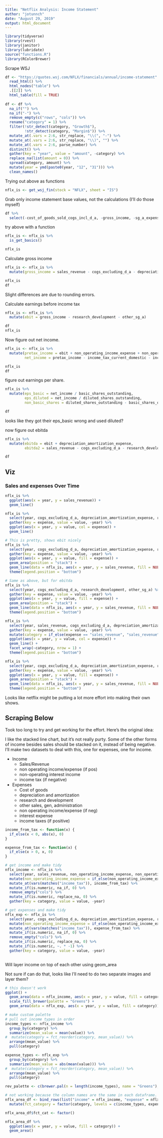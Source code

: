 ```yaml
---
title: "Netflix Analysis: Income Statement"
author: "jotunnch"
date: "August 29, 2019"
output: html_document
---
```


```r
library(tidyverse)
library(rvest)
library(janitor)
library(lubridate)
source("functions.R")
library(RColorBrewer)
```

Scrape WSJ
```r
df <- "https://quotes.wsj.com/NFLX/financials/annual/income-statement" %>%
  read_html() %>%
  html_nodes("table") %>%
  .[[2]] %>%
  html_table(fill = TRUE)
  
df <- df %>%
  na_if("") %>%
  na_if("-") %>%
  remove_empty(c("rows", "cols")) %>%
  rename("category" = 1) %>%
  filter(!str_detect(category, "Growth$"),
         !str_detect(category, "Margin$")) %>%
  mutate_at(.vars = 2:6, str_replace, "\\(", "-") %>%
  mutate_at(.vars = 2:6, str_replace, "\\)", "") %>%
  mutate_at(.vars = 2:6, parse_number) %>%
  distinct() %>%
  gather(key = "year", value = "amount", -category) %>%
  replace_na(list(amount = 0)) %>%
  spread(category, amount) %>%
  mutate(year = ymd(paste0(year, "12", "31"))) %>%
  clean_names()
```

Trying out above as functions
```r
nflx_is <- get_wsj_fin(stock = "NFLX", sheet = "IS")
```

Grab only income statement base values, not the calculations (I'll do those myself)
```r
df %>%
  select(-cost_of_goods_sold_cogs_incl_d_a, -gross_income, -sg_a_expense, -ebit, -interest_expense, -income_tax, -net_income, -consolidated_net_income, -net_income_after_extraordinaries, -net_income_available_to_common, -eps_basic, -eps_diluted, -ebitda, -pretax_income)
```

try above with a function
```r
nflx_is <- nflx_is %>%
  is_get_basics()

nflx_is
```

Calculate gross income
```r
nflx_is <- nflx_is %>%
  mutate(gross_income = sales_revenue - cogs_excluding_d_a - depreciation - depreciation_amortization_expense)

nflx_is
df
```
Slight differences are due to rounding errors.

Calculate earnings before income tax
```r
nflx_is <- nflx_is %>%
  mutate(ebit = gross_income - research_development - other_sg_a)

df
nflx_is
```

Now figure out net income.
```r
nflx_is <- nflx_is %>%
  mutate(pretax_income = ebit + non_operating_income_expense + non_operating_interest_income - gross_interest_expense,
         net_income = pretax_income - income_tax_current_domestic - income_tax_current_foreign - income_tax_deferred_domestic - income_tax_deferred_foreign)

nflx_is
df
```

figure out earnings per share.
```r
nflx_is %>%
  mutate(eps_basic = net_income / basic_shares_outstanding,
         eps_diluted = net_income / diluted_shares_outstanding,
         non_basic_shares = diluted_shares_outstanding - basic_shares_outstanding)

df
```
looks like they got their eps_basic wrong and used diluted?

now figure out ebitda
```r
nflx_is %>%
  mutate(ebitda = ebit + depreciation_amortization_expense,
         ebitda2 = sales_revenue - cogs_excluding_d_a - research_development - other_sg_a)

df
```


## Viz
### Sales and expenses Over Time
```r
nflx_is %>%
  ggplot(aes(x = year, y = sales_revenue)) +
  geom_line()

nflx_is %>%
  select(year, cogs_excluding_d_a, depreciation_amortization_expense, research_development, other_sg_a) %>%
  gather(key = expense, value = value, -year) %>%
  ggplot(aes(x = year, y = value, col = expense)) +
  geom_line()

# This is pretty, shows ebit nicely
nflx_is %>%
  select(year, cogs_excluding_d_a, depreciation_amortization_expense, research_development, other_sg_a) %>%
  gather(key = expense, value = value, -year) %>%
  ggplot(aes(x = year, y = value, fill = expense)) +
  geom_area(position = "stack") +
  geom_line(data = nflx_is, aes(x = year, y = sales_revenue, fill = NULL)) +
  theme(legend.position = "bottom")

# Same as above, but for ebitda
nflx_is %>%
  select(year, cogs_excluding_d_a, research_development, other_sg_a) %>%
  gather(key = expense, value = value, -year) %>%
  ggplot(aes(x = year, y = value, fill = expense)) +
  geom_area(position = "stack") +
  geom_line(data = nflx_is, aes(x = year, y = sales_revenue, fill = NULL)) +
  theme(legend.position = "bottom")

nflx_is %>%
  select(year, sales_revenue, cogs_excluding_d_a, depreciation_amortization_expense, research_development, other_sg_a) %>%
  gather(key = expense, value = value, -year) %>%
  mutate(category = if_else(expense == "sales_revenue", "sales_revenue", "expense")) %>%
  ggplot(aes(x = year, y = value, col = expense)) +
  geom_line() +
  facet_wrap(~category, nrow = 1) +
  theme(legend.position = "bottom")

nflx_is %>%
  select(year, cogs_excluding_d_a, depreciation_amortization_expense, research_development, other_sg_a, non_operating_income_expense, non_operating_interest_income, gross_interest_expense, starts_with("income_tax"), -income_tax_credits) %>%
  gather(key = expense, value = value, -year) %>%
  ggplot(aes(x = year, y = value, fill = expense)) +
  geom_area(position = "stack") +
  geom_line(data = nflx_is, aes(x = year, y = sales_revenue, fill = NULL)) +
  theme(legend.position = "bottom")
```
Looks like netflix might be putting a lot more effort into making their own shows.


## Scraping Below
Took too long to try and get working for the effort. Here's the original idea:

I like the stacked line chart, but it's not really purty. Some of the other forms of income besides sales should be stacked on it, instead of being negative.  I'll make two datasets to deal with this, one for expenses, one for income.

- Income
  - Sales/Revenue
  - non operating income/expense (if pos)
  - non-operating interest income
  - income tax (if negative)
- Expenses
  - Cost of goods
  - depreciation and amortization
  - research and development
  - other sales, gen, administration
  - non operating income/expense (if neg)
  - interest expense
  - income taxes (if positive)

```r
income_from_tax <- function(x) {
  if_else(x < 0, abs(x), 0)
}

expense_from_tax <- function(x) {
  if_else(x > 0, x, 0)
}

# get income and make tidy
nflx_income <- nflx_is %>%
  select(year, sales_revenue, non_operating_income_expense, non_operating_interest_income, starts_with("income_tax"), -income_tax_credits) %>%
  mutate(non_operating_income_expense = if_else(non_operating_income_expense > 0, non_operating_income_expense, 0)) %>%
  mutate_at(vars(matches("income_tax")), income_from_tax) %>%
  mutate_if(is.numeric, na_if, 0) %>%
  remove_empty("cols") %>%
  mutate_if(is.numeric, replace_na, 0) %>%
  gather(key = category, value = value, -year)

# get expenses and make tidy
nflx_exp <- nflx_is %>%
  select(year, cogs_excluding_d_a, depreciation_amortization_expense, research_development, other_sg_a, non_operating_income_expense, gross_interest_expense, starts_with("income_tax"), -income_tax_credits) %>%
  mutate(non_operating_income_expense = if_else(non_operating_income_expense < 0, abs(non_operating_income_expense), 0)) %>%
  mutate_at(vars(matches("income_tax")), expense_from_tax) %>%
  mutate_if(is.numeric, na_if, 0) %>%
  remove_empty("cols") %>%
  mutate_if(is.numeric, replace_na, 0) %>%
  mutate_if(is.numeric, ~. * -1) %>%
  gather(key = category, value = value, -year)
  
```
Will layer income on top of each other using geom_area


Not sure if can do that, looks like I'll need to do two separate images and layer them?
```r
# this doesn't work
ggplot() +
  geom_area(data = nflx_income, aes(x = year, y = value, fill = category)) +
  scale_fill_brewer(palette = "Greens") +
  geom_area(data = nflx_exp, aes(x = year, y = value, fill = category))

# make custom palette
# pull out income types in order
income_types <- nflx_income %>%
  group_by(category) %>%
  summarize(mean_value = mean(value)) %>%
#  mutate(category = fct_reorder(category, mean_value)) %>%
  arrange(mean_value) %>%
  pull(category)

expense_types <- nflx_exp %>%
  group_by(category) %>%
  summarize(mean_value = abs(mean(value))) %>%
#  mutate(category = fct_reorder(category, mean_value)) %>%
  arrange(mean_value) %>%
  pull(category)

rev_palette <- c(brewer.pal(n = length(income_types), name = "Greens"), brewer.pal(n = length(expense_types), name = "Reds"))

# not working because the column names are the same in each dataframe. I either need to change these, or scrap this.
nflx_area_df <- bind_rows(list("income" = nflx_income, "expense" = nflx_exp), .id = "type") %>%
  mutate(fct_category = factor(category, levels = c(income_types, expense_types)))

nflx_area_df$fct_cat <- factor()

nflx_area_df %>%
  ggplot(aes(x = year, y = value, fill = category)) +
  geom_area()
```

